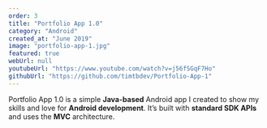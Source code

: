 ```yaml
---
order: 3
title: "Portfolio App 1.0"
category: "Android"
created_at: "June 2019"
image: "portfolio-app-1.jpg"
featured: true
webUrl: null
youtubeUrl: "https://www.youtube.com/watch?v=j56fSGqF7Ho"
githubUrl: "https://github.com/timtbdev/Portfolio-App-1"
---
```


Portfolio App 1.0 is a simple **Java-based** Android app I created to show my skills and love for **Android development**. It’s built with **standard SDK APIs** and uses the **MVC** architecture.
